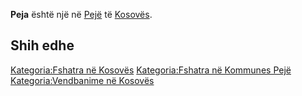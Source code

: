 {{Fshat në 
 | Emri                = Peja
 | EmriAlt                = 
 | NAME_SHORT_FORM=      
 | NAME_GENERIC=      
 | NAME_SORT_NAME_RO=      PEJA
 | FULL_NAME_RO = Peja
 | FULL_NAME_ND_RO=Peja
 | SORT_NAME_RG=PEJA
 | FULL_NAME_RG=Peja
 | FULL_NAME_ND_RG=Peja
 | SRP_NAME_SHORT_FORM=      
 | SRP_NAME_GENERIC=      
 | SRP_NAME_SORT_NAME_RO=      
 | SRP_FULL_NAME_RO = 
 | SRP_FULL_NAME_ND_RO=
 | SRP_SORT_NAME_RG=
 | SRP_FULL_NAME_RG=
 | SRP_FULL_NAME_ND_RG=
 | Emri (Rasa dhanore) = 
 | Figura              = 
 | Shteti              = Kosovo
 | Komuna              = Pejë
 | Kodi postar         = 
 | Sipërfaqja          = 

 | Popullsia           = 

 | Regj. i popullsisë  = 
 | Dend. e popullsisë  = 
 | Faqja zyrtare       = 
 <!--- Koordinatat ----> 
 | Gjerësia            = 42.66
 | Gjatësia            = 20.292222
 | Lartësia            = 
}}
'''Peja''' është një [[]] në [[Pejë]] të [[Kosovës]].

<!-- == Gjeografia == -->
<!-- == Historia == -->
<!-- == Demografia == -->
== Shih edhe ==
{{Komuna Pejë}}
{{Kosovo-Administrata-Cung}}

[[Kategoria:Fshatra në Kosovës]]
[[Kategoria:Fshatra në Kommunes Pejë]]
[[Kategoria:Vendbanime në Kosovës]]